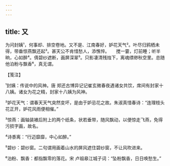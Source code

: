 ```yaml
---
---
---
```

title: 又
---







为问封姨¹，何事却、排空卷地。又不是、江南春好，妒花天气²。叶尽归鸦栖未得，带垂惊燕飘还起³。甚天公不肯惜愁人，添憔悴。　　搅一霎，灯前睡；听半晌，心如醉⁴。倩碧纱遮断，画屏深翠⁵。只影凄清残烛下，离魂缥缈秋空里。总随他泊粉与飘香⁶，真无谓。





【笺注】


¹封姨：传说中的风神。唐 郑还古博异记记崔玄微春夜遇诸女共饮，席间有封家十八姨。诸女为花之精，封家十八姨为风神。

²妒花天气：谓春天天气突然变坏，是由于妒忌花之故。朱淑真惜春诗：“连理枝头花正开，妒花风雨便相催。”

³惊燕：画轴装裱后附上的两个纸条，状若垂带，随风飘动，以便惊走飞燕，免得污损字画，故名。

⁴诗黍离：“行迈靡靡，中心如醉。”

⁵碧纱：碧纱窗。二句谓用画着山水的屏风遮住碧纱窗，不让风吹进来。

⁶泊粉、飘香：都指飘零的落花。宋 卢祖皋江城子词：“坠粉飘香，日日唤愁生。”